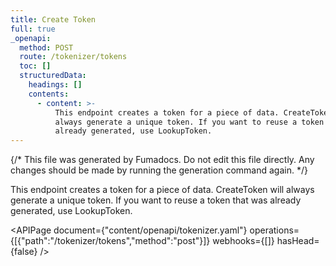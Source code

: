 ```yaml
---
title: Create Token
full: true
_openapi:
  method: POST
  route: /tokenizer/tokens
  toc: []
  structuredData:
    headings: []
    contents:
      - content: >-
          This endpoint creates a token for a piece of data. CreateToken will
          always generate a unique token. If you want to reuse a token that was
          already generated, use LookupToken.
---
```


{/* This file was generated by Fumadocs. Do not edit this file directly. Any changes should be made by running the generation command again. */}

This endpoint creates a token for a piece of data. CreateToken will always generate a unique token. If you want to reuse a token that was already generated, use LookupToken.

<APIPage document={"content/openapi/tokenizer.yaml"} operations={[{"path":"/tokenizer/tokens","method":"post"}]} webhooks={[]} hasHead={false} />